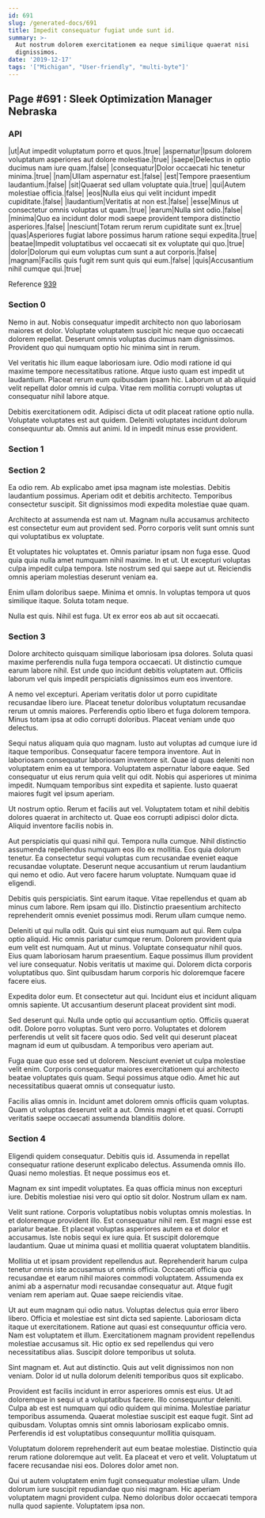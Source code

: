 ```yaml
---
id: 691
slug: /generated-docs/691
title: Impedit consequatur fugiat unde sunt id.
summary: >-
  Aut nostrum dolorem exercitationem ea neque similique quaerat nisi
  dignissimos.
date: '2019-12-17'
tags: '["Michigan", "User-friendly", "multi-byte"]'
---
```

<Partial />

## Page #691 : Sleek Optimization Manager Nebraska
### API

|ut|Aut impedit voluptatum porro et quos.|true|
|aspernatur|Ipsum dolorem voluptatum asperiores aut dolore molestiae.|true|
|saepe|Delectus in optio ducimus nam iure quam.|false|
|consequatur|Dolor occaecati hic tenetur minima.|true|
|nam|Ullam aspernatur est.|false|
|est|Tempore praesentium laudantium.|false|
|sit|Quaerat sed ullam voluptate quia.|true|
|qui|Autem molestiae officia.|false|
|eos|Nulla eius qui velit incidunt impedit cupiditate.|false|
|laudantium|Veritatis at non est.|false|
|esse|Minus ut consectetur omnis voluptas ut quam.|true|
|earum|Nulla sint odio.|false|
|minima|Quo ea incidunt dolor modi saepe provident tempora distinctio asperiores.|false|
|nesciunt|Totam rerum rerum cupiditate sunt ex.|true|
|quas|Asperiores fugiat labore possimus harum ratione sequi expedita.|true|
|beatae|Impedit voluptatibus vel occaecati sit ex voluptate qui quo.|true|
|dolor|Dolorum qui eum voluptas cum sunt a aut corporis.|false|
|magnam|Facilis quis fugit rem sunt quis qui eum.|false|
|quis|Accusantium nihil cumque qui.|true|

Reference [939](/generated-docs/939)


### Section 0
Nemo in aut. Nobis consequatur impedit architecto non quo laboriosam maiores et dolor. Voluptate voluptatem suscipit hic neque quo occaecati dolorem repellat. Deserunt omnis voluptas ducimus nam dignissimos. Provident quo qui numquam optio hic minima sint in rerum.
 Vel veritatis hic illum eaque laboriosam iure. Odio modi ratione id qui maxime tempore necessitatibus ratione. Atque iusto quam est impedit ut laudantium. Placeat rerum eum quibusdam ipsam hic. Laborum ut ab aliquid velit repellat dolor omnis id culpa. Vitae rem mollitia corrupti voluptas ut consequatur nihil labore atque.
 Debitis exercitationem odit. Adipisci dicta ut odit placeat ratione optio nulla. Voluptate voluptates est aut quidem. Deleniti voluptates incidunt dolorum consequuntur ab. Omnis aut animi. Id in impedit minus esse provident.
### Section 1

### Section 2
Ea odio rem. Ab explicabo amet ipsa magnam iste molestias. Debitis laudantium possimus. Aperiam odit et debitis architecto. Temporibus consectetur suscipit. Sit dignissimos modi expedita molestiae quae quam.
 Architecto at assumenda est nam ut. Magnam nulla accusamus architecto est consectetur eum aut provident sed. Porro corporis velit sunt omnis sunt qui voluptatibus ex voluptate.
 Et voluptates hic voluptates et. Omnis pariatur ipsam non fuga esse. Quod quia quia nulla amet numquam nihil maxime.
In et ut. Ut excepturi voluptas culpa impedit culpa tempora. Iste nostrum sed qui saepe aut ut. Reiciendis omnis aperiam molestias deserunt veniam ea.
 Enim ullam doloribus saepe. Minima et omnis. In voluptas tempora ut quos similique itaque. Soluta totam neque.
 Nulla est quis. Nihil est fuga. Ut ex error eos ab aut sit occaecati.
### Section 3
Dolore architecto quisquam similique laboriosam ipsa dolores. Soluta quasi maxime perferendis nulla fuga tempora occaecati. Ut distinctio cumque earum labore nihil. Est unde quo incidunt debitis voluptatem aut. Officiis laborum vel quis impedit perspiciatis dignissimos eum eos inventore.
 A nemo vel excepturi. Aperiam veritatis dolor ut porro cupiditate recusandae libero iure. Placeat tenetur doloribus voluptatum recusandae rerum ut omnis maiores. Perferendis optio libero et fuga dolorem tempora. Minus totam ipsa at odio corrupti doloribus. Placeat veniam unde quo delectus.
 Sequi natus aliquam quia quo magnam. Iusto aut voluptas ad cumque iure id itaque temporibus. Consequatur facere tempora inventore. Aut in laboriosam consequatur laboriosam inventore sit.
Quae id quas deleniti non voluptatem enim ea ut tempora. Voluptatem aspernatur labore eaque. Sed consequatur ut eius rerum quia velit qui odit. Nobis qui asperiores ut minima impedit. Numquam temporibus sint expedita et sapiente. Iusto quaerat maiores fugit vel ipsum aperiam.
 Ut nostrum optio. Rerum et facilis aut vel. Voluptatem totam et nihil debitis dolores quaerat in architecto ut. Quae eos corrupti adipisci dolor dicta. Aliquid inventore facilis nobis in.
 Aut perspiciatis qui quasi nihil qui. Tempora nulla cumque. Nihil distinctio assumenda repellendus numquam eos illo ex mollitia. Eos quia dolorum tenetur. Ea consectetur sequi voluptas cum recusandae eveniet eaque recusandae voluptate.
Deserunt neque accusantium ut rerum laudantium qui nemo et odio. Aut vero facere harum voluptate. Numquam quae id eligendi.
 Debitis quis perspiciatis. Sint earum itaque. Vitae repellendus et quam ab minus cum labore. Rem ipsam qui illo. Distinctio praesentium architecto reprehenderit omnis eveniet possimus modi. Rerum ullam cumque nemo.
 Deleniti ut qui nulla odit. Quis qui sint eius numquam aut qui. Rem culpa optio aliquid. Hic omnis pariatur cumque rerum. Dolorem provident quia eum velit est numquam. Aut ut minus.
Voluptate consequatur nihil quos. Eius quam laboriosam harum praesentium. Eaque possimus illum provident vel iure consequatur. Nobis veritatis ut maxime qui. Dolorem dicta corporis voluptatibus quo. Sint quibusdam harum corporis hic doloremque facere facere eius.
 Expedita dolor eum. Et consectetur aut qui. Incidunt eius et incidunt aliquam omnis sapiente. Ut accusantium deserunt placeat provident sint modi.
 Sed deserunt qui. Nulla unde optio qui accusantium optio. Officiis quaerat odit. Dolore porro voluptas.
Sunt vero porro. Voluptates et dolorem perferendis ut velit sit facere quos odio. Sed velit qui deserunt placeat magnam id eum ut quibusdam. A temporibus vero aperiam aut.
 Fuga quae quo esse sed ut dolorem. Nesciunt eveniet ut culpa molestiae velit enim. Corporis consequatur maiores exercitationem qui architecto beatae voluptates quis quam. Sequi possimus atque odio. Amet hic aut necessitatibus quaerat omnis ut consequatur iusto.
 Facilis alias omnis in. Incidunt amet dolorem omnis officiis quam voluptas. Quam ut voluptas deserunt velit a aut. Omnis magni et et quasi. Corrupti veritatis saepe occaecati assumenda blanditiis dolore.
### Section 4
Eligendi quidem consequatur. Debitis quis id. Assumenda in repellat consequatur ratione deserunt explicabo delectus. Assumenda omnis illo. Quasi nemo molestias. Et neque possimus eos et.
 Magnam ex sint impedit voluptates. Ea quas officia minus non excepturi iure. Debitis molestiae nisi vero qui optio sit dolor. Nostrum ullam ex nam.
 Velit sunt ratione. Corporis voluptatibus nobis voluptas omnis molestias. In et doloremque provident illo. Est consequatur nihil rem. Est magni esse est pariatur beatae.
Et placeat voluptas asperiores autem ea et dolor et accusamus. Iste nobis sequi ex iure quia. Et suscipit doloremque laudantium. Quae ut minima quasi et mollitia quaerat voluptatem blanditiis.
 Mollitia ut et ipsam provident repellendus aut. Reprehenderit harum culpa tenetur omnis iste accusamus ut omnis officia. Occaecati officia quo recusandae et earum nihil maiores commodi voluptatem. Assumenda ex animi ab a aspernatur modi recusandae consequatur aut. Atque fugit veniam rem aperiam aut. Quae saepe reiciendis vitae.
 Ut aut eum magnam qui odio natus. Voluptas delectus quia error libero libero. Officia et molestiae est sint dicta sed sapiente. Laboriosam dicta itaque ut exercitationem. Ratione aut quasi est consequuntur officia vero. Nam est voluptatem et illum.
Exercitationem magnam provident repellendus molestiae accusamus sit. Hic optio ex sed repellendus qui vero necessitatibus alias. Suscipit dolore temporibus ut soluta.
 Sint magnam et. Aut aut distinctio. Quis aut velit dignissimos non non veniam. Dolor id ut nulla dolorum deleniti temporibus quos sit explicabo.
 Provident est facilis incidunt in error asperiores omnis est eius. Ut ad doloremque in sequi ut a voluptatibus facere. Illo consequuntur deleniti. Culpa ab est est numquam qui odio quidem qui minima. Molestiae pariatur temporibus assumenda.
Quaerat molestiae suscipit est eaque fugit. Sint ad quibusdam. Voluptas omnis sint omnis laboriosam explicabo omnis. Perferendis id est voluptatibus consequuntur mollitia quisquam.
 Voluptatum dolorem reprehenderit aut eum beatae molestiae. Distinctio quia rerum ratione doloremque aut velit. Ea placeat et vero et velit. Voluptatum ut facere recusandae nisi eos. Dolores dolor amet non.
 Qui ut autem voluptatem enim fugit consequatur molestiae ullam. Unde dolorum iure suscipit repudiandae quo nisi magnam. Hic aperiam voluptatem magni provident culpa. Nemo doloribus dolor occaecati tempora nulla quod sapiente. Voluptatem ipsa non.

